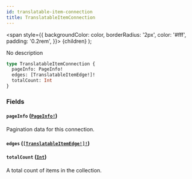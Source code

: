 ```yaml
---
id: translatable-item-connection
title: TranslatableItemConnection
---
```


<span
style={{
      backgroundColor: color,
      borderRadius: '2px',
      color: '#fff',
      padding: '0.2rem',
    }}>
{children}
</span>
);

No description

```graphql
type TranslatableItemConnection {
  pageInfo: PageInfo!
  edges: [TranslatableItemEdge!]!
  totalCount: Int
}
```

### Fields

#### `pageInfo` ([`PageInfo!`](/api-reference/objects/page-info.mdx))

Pagination data for this connection.

#### `edges` ([`[TranslatableItemEdge!]!`](/api-reference/objects/translatable-item-edge.mdx))

#### `totalCount` ([`Int`](/api-reference/scalars/int.mdx))

A total count of items in the collection.
